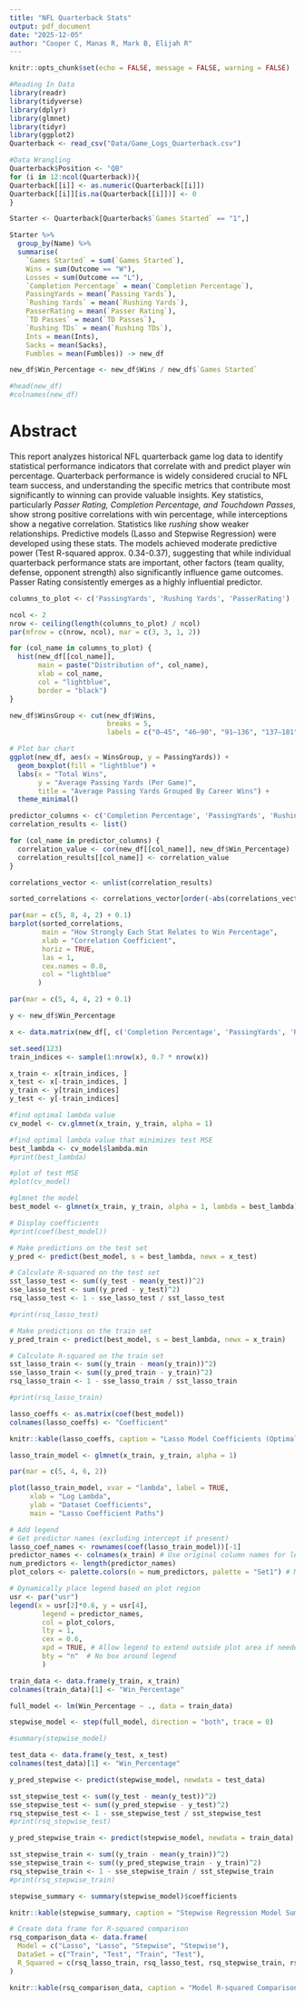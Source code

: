 ```yaml
---
title: "NFL Quarterback Stats"
output: pdf_document
date: "2025-12-05"
author: "Cooper C, Manas R, Mark B, Elijah R"
---
```


```r
knitr::opts_chunk$set(echo = FALSE, message = FALSE, warning = FALSE)
```

```r
#Reading In Data
library(readr)
library(tidyverse)
library(dplyr)
library(glmnet)
library(tidyr)
library(ggplot2)
Quarterback <- read_csv("Data/Game_Logs_Quarterback.csv")

#Data Wrangling
Quarterback$Position <- "QB"
for (i in 12:ncol(Quarterback)){
Quarterback[[i]] <- as.numeric(Quarterback[[i]])
Quarterback[[i]][is.na(Quarterback[[i]])] <- 0
}

Starter <- Quarterback[Quarterback$`Games Started` == "1",]

Starter %>%
  group_by(Name) %>%
  summarise(
    `Games Started` = sum(`Games Started`),
    Wins = sum(Outcome == "W"),
    Losses = sum(Outcome == "L"),
    `Completion Percentage` = mean(`Completion Percentage`),
    PassingYards = mean(`Passing Yards`),
    `Rushing Yards` = mean(`Rushing Yards`),
    PasserRating = mean(`Passer Rating`),
    `TD Passes` = mean(`TD Passes`),
    `Rushing TDs` = mean(`Rushing TDs`),
    Ints = mean(Ints),
    Sacks = mean(Sacks),
    Fumbles = mean(Fumbles)) -> new_df

new_df$Win_Percentage <- new_df$Wins / new_df$`Games Started`

#head(new_df)
#colnames(new_df)
```

# Abstract 
This report analyzes historical NFL quarterback game log data to identify statistical performance indicators that correlate with and predict player win percentage. Quarterback performance is widely considered crucial to NFL team success, and understanding the specific metrics that contribute most significantly to winning can provide valuable insights. Key statistics, particularly *Passer Rating, Completion Percentage, and Touchdown Passes*, show strong positive correlations with win percentage, while interceptions show a negative correlation. Statistics like *rushing* show weaker relationships. Predictive models (Lasso and Stepwise Regression) were developed using these stats. The models achieved moderate predictive power (Test R-squared approx. 0.34-0.37), suggesting that while individual quarterback performance stats are important, other factors (team quality, defense, opponent strength) also significantly influence game outcomes. Passer Rating consistently emerges as a highly influential predictor.



```r
columns_to_plot <- c('PassingYards', 'Rushing Yards', 'PasserRating')

ncol <- 2  
nrow <- ceiling(length(columns_to_plot) / ncol)
par(mfrow = c(nrow, ncol), mar = c(3, 3, 1, 2)) 

for (col_name in columns_to_plot) {
  hist(new_df[[col_name]], 
       main = paste("Distribution of", col_name), 
       xlab = col_name, 
       col = "lightblue", 
       border = "black")
}
```

```r
new_df$WinsGroup <- cut(new_df$Wins,
                        breaks = 5,
                        labels = c("0–45", "46–90", "91–136", "137–181", "182–226"))

# Plot bar chart
ggplot(new_df, aes(x = WinsGroup, y = PassingYards)) +
  geom_boxplot(fill = "lightblue") + 
  labs(x = "Total Wins",
       y = "Average Passing Yards (Per Game)",
       title = "Average Passing Yards Grouped By Career Wins") +
  theme_minimal()
```


```r
predictor_columns <- c('Completion Percentage', 'PassingYards', 'Rushing Yards', 'PasserRating', 'TD Passes', 'Rushing TDs', 'Ints', 'Sacks', 'Fumbles')
correlation_results <- list()

for (col_name in predictor_columns) {
  correlation_value <- cor(new_df[[col_name]], new_df$Win_Percentage)
  correlation_results[[col_name]] <- correlation_value
}

correlations_vector <- unlist(correlation_results)

sorted_correlations <- correlations_vector[order(-abs(correlations_vector))]

par(mar = c(5, 8, 4, 2) + 0.1) 
barplot(sorted_correlations, 
        main = "How Strongly Each Stat Relates to Win Percentage", 
        xlab = "Correlation Coefficient",
        horiz = TRUE, 
        las = 1, 
        cex.names = 0.8, 
        col = "lightblue"
       )

par(mar = c(5, 4, 4, 2) + 0.1) 
```


```r
y <- new_df$Win_Percentage

x <- data.matrix(new_df[, c('Completion Percentage', 'PassingYards', 'Rushing Yards', 'PasserRating', 'TD Passes', 'Rushing TDs', 'Ints', 'Sacks', 'Fumbles')])

set.seed(123) 
train_indices <- sample(1:nrow(x), 0.7 * nrow(x)) 

x_train <- x[train_indices, ]
x_test <- x[-train_indices, ]
y_train <- y[train_indices]
y_test <- y[-train_indices]

#find optimal lambda value
cv_model <- cv.glmnet(x_train, y_train, alpha = 1)

#find optimal lambda value that minimizes test MSE
best_lambda <- cv_model$lambda.min
#print(best_lambda)

#plot of test MSE
#plot(cv_model)

#glmnet the model
best_model <- glmnet(x_train, y_train, alpha = 1, lambda = best_lambda)

# Display coefficients
#print(coef(best_model))

# Make predictions on the test set
y_pred <- predict(best_model, s = best_lambda, newx = x_test)

# Calculate R-squared on the test set
sst_lasso_test <- sum((y_test - mean(y_test))^2)
sse_lasso_test <- sum((y_pred - y_test)^2)
rsq_lasso_test <- 1 - sse_lasso_test / sst_lasso_test

#print(rsq_lasso_test)

# Make predictions on the train set
y_pred_train <- predict(best_model, s = best_lambda, newx = x_train)

# Calculate R-squared on the train set
sst_lasso_train <- sum((y_train - mean(y_train))^2)
sse_lasso_train <- sum((y_pred_train - y_train)^2)
rsq_lasso_train <- 1 - sse_lasso_train / sst_lasso_train

#print(rsq_lasso_train)
```

```r
lasso_coeffs <- as.matrix(coef(best_model))
colnames(lasso_coeffs) <- "Coefficient"

knitr::kable(lasso_coeffs, caption = "Lasso Model Coefficients (Optimal Lambda)", digits = 4)
```

```r
lasso_train_model <- glmnet(x_train, y_train, alpha = 1)

par(mar = c(5, 4, 6, 2))

plot(lasso_train_model, xvar = "lambda", label = TRUE, 
     xlab = "Log Lambda",
     ylab = "Dataset Coefficients",
     main = "Lasso Coefficient Paths")

# Add legend
# Get predictor names (excluding intercept if present)
lasso_coef_names <- rownames(coef(lasso_train_model))[-1]
predictor_names <- colnames(x_train) # Use original column names for legend
num_predictors <- length(predictor_names)
plot_colors <- palette.colors(n = num_predictors, palette = "Set1") # More distinct colors

# Dynamically place legend based on plot region
usr <- par("usr")
legend(x = usr[2]*0.6, y = usr[4],
        legend = predictor_names, 
        col = plot_colors, 
        lty = 1, 
        cex = 0.6, 
        xpd = TRUE, # Allow legend to extend outside plot area if needed
        bty = "n"  # No box around legend
        )
```

```r
train_data <- data.frame(y_train, x_train)
colnames(train_data)[1] <- "Win_Percentage" 

full_model <- lm(Win_Percentage ~ ., data = train_data)

stepwise_model <- step(full_model, direction = "both", trace = 0) 

#summary(stepwise_model)

test_data <- data.frame(y_test, x_test)
colnames(test_data)[1] <- "Win_Percentage"

y_pred_stepwise <- predict(stepwise_model, newdata = test_data)

sst_stepwise_test <- sum((y_test - mean(y_test))^2)
sse_stepwise_test <- sum((y_pred_stepwise - y_test)^2)
rsq_stepwise_test <- 1 - sse_stepwise_test / sst_stepwise_test
#print(rsq_stepwise_test)

y_pred_stepwise_train <- predict(stepwise_model, newdata = train_data)

sst_stepwise_train <- sum((y_train - mean(y_train))^2)
sse_stepwise_train <- sum((y_pred_stepwise_train - y_train)^2)
rsq_stepwise_train <- 1 - sse_stepwise_train / sst_stepwise_train
#print(rsq_stepwise_train)
```

```r
stepwise_summary <- summary(stepwise_model)$coefficients

knitr::kable(stepwise_summary, caption = "Stepwise Regression Model Summary", digits = 4)
```

```r
# Create data frame for R-squared comparison
rsq_comparison_data <- data.frame(
  Model = c("Lasso", "Lasso", "Stepwise", "Stepwise"),
  DataSet = c("Train", "Test", "Train", "Test"),
  R_Squared = c(rsq_lasso_train, rsq_lasso_test, rsq_stepwise_train, rsq_stepwise_test)
)

knitr::kable(rsq_comparison_data, caption = "Model R-squared Comparison", digits = 4, col.names = c("Model", "Data Set", "R-squared"))
```
